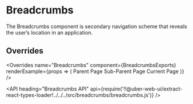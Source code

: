 <!--
Copyright (c) 2018 Uber Technologies, Inc.

This source code is licensed under the MIT license found in the
LICENSE file in the root directory of this source tree.
-->





# Breadcrumbs

The Breadcrumbs component is secondary navigation scheme that reveals
the user’s location in an application.

<Example title="Breadcrumbs basic usage" path="examples/breadcrumbs/basic.js">
  <BasicBreadcrumbs />
</Example>

## Overrides

<Overrides
  name="Breadcrumbs"
  component={BreadcrumbsExports}
  renderExample={props => (
    <Breadcrumbs overrides={props.overrides}>
      <Link href="#">Parent Page</Link>
      <Link href="#">Sub-Parent Page</Link>
      <span>Current Page</span>
    </Breadcrumbs>
  )}
/>

<API
  heading="Breadcrumbs API"
  api={require('!!@uber-web-ui/extract-react-types-loader!../../../src/breadcrumbs/breadcrumbs.js')}
/>
